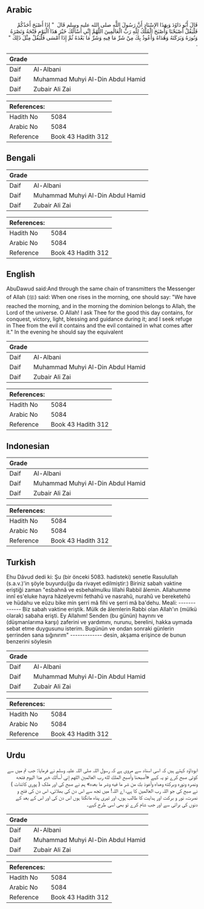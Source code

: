 ## Arabic


<div dir="rtl" lang="ar" style={{fontSize:'larger',backgroundColor:'#f8f9fa',padding:20}}>
قَالَ أَبُو دَاوُدَ وَبِهَذَا الإِسْنَادِ أَنَّ رَسُولَ اللَّهِ صلى الله عليه وسلم قَالَ ‏ "‏ إِذَا أَصْبَحَ أَحَدُكُمْ فَلْيَقُلْ أَصْبَحْنَا وَأَصْبَحَ الْمُلْكُ لِلَّهِ رَبِّ الْعَالَمِينَ اللَّهُمَّ إِنِّي أَسْأَلُكَ خَيْرَ هَذَا الْيَوْمِ فَتْحَهُ وَنَصْرَهُ وَنُورَهُ وَبَرَكَتَهُ وَهُدَاهُ وَأَعُوذُ بِكَ مِنْ شَرِّ مَا فِيهِ وَشَرِّ مَا بَعْدَهُ ثُمَّ إِذَا أَمْسَى فَلْيَقُلْ مِثْلَ ذَلِكَ ‏"‏ ‏.‏
</div>
<div style={{backgroundColor:'#f8f9fa',padding:20, marginBottom: 10}}><table> <thead> <tr> <th>Grade</th> <th></th> </tr> </thead> <tbody> <tr><td>Daif</td><td>Al-Albani</td></tr><tr><td>Daif</td><td>Muhammad Muhyi Al-Din Abdul Hamid</td></tr><tr><td>Daif</td><td>Zubair Ali Zai</td></tr></tbody></table><table> <thead> <tr> <th>References:</th> <th></th> </tr> </thead> <tbody><tr><td>Hadith No</td><td>5084</td></tr><tr><td>Arabic No</td><td>5084</td></tr><tr><td>Reference</td><td>Book 43 Hadith 312</td></tr></tbody></table></div>

## Bengali


<div dir="ltr" lang="bn" style={{fontSize:'larger',backgroundColor:'#f8f9fa',padding:20}}>

</div>
<div style={{backgroundColor:'#f8f9fa',padding:20, marginBottom: 10}}><table> <thead> <tr> <th>Grade</th> <th></th> </tr> </thead> <tbody> <tr><td>Daif</td><td>Al-Albani</td></tr><tr><td>Daif</td><td>Muhammad Muhyi Al-Din Abdul Hamid</td></tr><tr><td>Daif</td><td>Zubair Ali Zai</td></tr></tbody></table><table> <thead> <tr> <th>References:</th> <th></th> </tr> </thead> <tbody><tr><td>Hadith No</td><td>5084</td></tr><tr><td>Arabic No</td><td>5084</td></tr><tr><td>Reference</td><td>Book 43 Hadith 312</td></tr></tbody></table></div>

## English


<div dir="ltr" lang="en" style={{fontSize:'larger',backgroundColor:'#f8f9fa',padding:20}}>
AbuDawud said:And through the same chain of transmitters the Messenger of Allah (ﷺ) said: When one rises in the morning, one should say: "We have reached the morning, and in the morning the dominion belongs to Allah, the Lord of the universe. O Allah! I ask Thee for the good this day contains, for conquest, victory, light, blessing and guidance during it; and I seek refuge in Thee from the evil it contains and the evil contained in what comes after it." In the evening he should say the equivalent
</div>
<div style={{backgroundColor:'#f8f9fa',padding:20, marginBottom: 10}}><table> <thead> <tr> <th>Grade</th> <th></th> </tr> </thead> <tbody> <tr><td>Daif</td><td>Al-Albani</td></tr><tr><td>Daif</td><td>Muhammad Muhyi Al-Din Abdul Hamid</td></tr><tr><td>Daif</td><td>Zubair Ali Zai</td></tr></tbody></table><table> <thead> <tr> <th>References:</th> <th></th> </tr> </thead> <tbody><tr><td>Hadith No</td><td>5084</td></tr><tr><td>Arabic No</td><td>5084</td></tr><tr><td>Reference</td><td>Book 43 Hadith 312</td></tr></tbody></table></div>

## Indonesian


<div dir="ltr" lang="id" style={{fontSize:'larger',backgroundColor:'#f8f9fa',padding:20}}>

</div>
<div style={{backgroundColor:'#f8f9fa',padding:20, marginBottom: 10}}><table> <thead> <tr> <th>Grade</th> <th></th> </tr> </thead> <tbody> <tr><td>Daif</td><td>Al-Albani</td></tr><tr><td>Daif</td><td>Muhammad Muhyi Al-Din Abdul Hamid</td></tr><tr><td>Daif</td><td>Zubair Ali Zai</td></tr></tbody></table><table> <thead> <tr> <th>References:</th> <th></th> </tr> </thead> <tbody><tr><td>Hadith No</td><td>5084</td></tr><tr><td>Arabic No</td><td>5084</td></tr><tr><td>Reference</td><td>Book 43 Hadith 312</td></tr></tbody></table></div>

## Turkish


<div dir="ltr" lang="tr" style={{fontSize:'larger',backgroundColor:'#f8f9fa',padding:20}}>
Ehu Dâvud dedi ki: Şu (bir önceki 5083. hadisteki) senetle Rasulullah (s.a.v.)'in şöyle buyurdu(ğu da rivayet edilmiştir:) Biriniz sabah vaktine eriştiği zaman "esbahnâ ve esbehalmulku lillahi Rabbil âlemin. Allahumme innî es'eluke hayra hâzelyevmi fethahû ve nasrahû, nurahû ve bereketehû ve hüdahu ve eûzu bike min şerri mâ fihi ve şerri mâ ba'dehu. Meali: ------------- Biz sabah vaktine eriştik. Mülk de âlemlerin Rabbi olan Allah'ın (mülkü olarak) sabaha erişti. Ey Allahım! Senden (bu günün) hayrını ve (düşmanlarıma karşı) zaferini ve yardımını, nurunu, berelini, hakka uymada sebat etme duygusunu isterim. Bugünün ve ondan sonraki günlerin şerrinden sana sığınırım" ------------- desin, akşama erişince de bunun benzerini söylesin
</div>
<div style={{backgroundColor:'#f8f9fa',padding:20, marginBottom: 10}}><table> <thead> <tr> <th>Grade</th> <th></th> </tr> </thead> <tbody> <tr><td>Daif</td><td>Al-Albani</td></tr><tr><td>Daif</td><td>Muhammad Muhyi Al-Din Abdul Hamid</td></tr><tr><td>Daif</td><td>Zubair Ali Zai</td></tr></tbody></table><table> <thead> <tr> <th>References:</th> <th></th> </tr> </thead> <tbody><tr><td>Hadith No</td><td>5084</td></tr><tr><td>Arabic No</td><td>5084</td></tr><tr><td>Reference</td><td>Book 43 Hadith 312</td></tr></tbody></table></div>

## Urdu


<div dir="rtl" lang="ur" style={{fontSize:'larger',backgroundColor:'#f8f9fa',padding:20}}>
ابوداؤد کہتے ہیں کہ اسی اسناد سے مروی ہے کہ رسول اللہ صلی اللہ علیہ وسلم نے فرمایا: جب تم میں سے کوئی صبح کرے تو یہ کہے «أصبحنا وأصبح الملك لله رب العالمين اللهم إني أسألك خير هذا اليوم فتحه ونصره ونوره وبركته وهداه وأعوذ بك من شر ما فيه وشر ما بعده» ہم نے صبح کی اور ملک ( پوری کائنات ) نے صبح کی جو اللہ رب العالمین کا ہے، اے اللہ! میں تجھ سے اس دن کی بھلائی، اس دن کی فتح و نصرت، نور و برکت اور ہدایت کا طالب ہوں، اور تیری پناہ مانگتا ہوں اس دن کی اور اس کے بعد کے دنوں کی برائی سے اور جب شام کرے تو بھی اسی طرح کہے۔
</div>
<div style={{backgroundColor:'#f8f9fa',padding:20, marginBottom: 10}}><table> <thead> <tr> <th>Grade</th> <th></th> </tr> </thead> <tbody> <tr><td>Daif</td><td>Al-Albani</td></tr><tr><td>Daif</td><td>Muhammad Muhyi Al-Din Abdul Hamid</td></tr><tr><td>Daif</td><td>Zubair Ali Zai</td></tr></tbody></table><table> <thead> <tr> <th>References:</th> <th></th> </tr> </thead> <tbody><tr><td>Hadith No</td><td>5084</td></tr><tr><td>Arabic No</td><td>5084</td></tr><tr><td>Reference</td><td>Book 43 Hadith 312</td></tr></tbody></table></div>